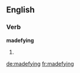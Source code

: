 ==English==

===Verb===
'''madefying'''

# {{present participle of|madefy}}

[[de:madefying]]
[[fr:madefying]]